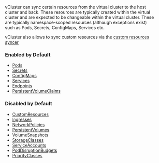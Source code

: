 vCluster can sync certain resources from the virtual cluster to the host cluster and back. These resources are typically created within the virtual cluster and are expected to be changeable within the virtual cluster. These are typically namespace-scoped resources (although exceptions exist) such as Pods, Secrets, ConfigMaps, Services etc.

vCluster also allows to sync custom resources via the [custom resources syncer](../configure/vcluster-yaml/sync/to-host/advanced/custom-resources.mdx)

### Enabled by Default
* [Pods](../configure/vcluster-yaml/sync/to-host/core/pods.mdx)
* [Secrets](../configure/vcluster-yaml/sync/to-host/core/secrets.mdx)
* [ConfigMaps](../configure/vcluster-yaml/sync/to-host/core/config-maps.mdx)
* [Services](../configure/vcluster-yaml/sync/to-host/networking/services.mdx)
* [Endpoints](../configure/vcluster-yaml/sync/to-host/networking/endpoints.mdx)
* [PersistentVolumeClaims](../configure/vcluster-yaml/sync/to-host/storage/persistent-volume-claims.mdx)

### Disabled by Default
* [CustomResources](../configure/vcluster-yaml/sync/to-host/advanced/custom-resources.mdx)
* [Ingresses](../configure/vcluster-yaml/sync/to-host/networking/ingresses.mdx)
* [NetworkPolicies](../configure/vcluster-yaml/sync/to-host/networking/network-policies.mdx)
* [PersistentVolumes](../configure/vcluster-yaml/sync/to-host/storage/persistent-volumes.mdx)
* [VolumeSnapshots](../configure/vcluster-yaml/sync/to-host/storage/volume-snapshots.mdx)
* [StorageClasses](../configure/vcluster-yaml/sync/to-host/storage/storage-classes.mdx)
* [ServiceAccounts](../configure/vcluster-yaml/sync/to-host/advanced/service-accounts.mdx)
* [PodDisruptionBudgets](../configure/vcluster-yaml/sync/to-host/advanced/pod-disruption-budgets.mdx)
* [PriorityClasses](../configure/vcluster-yaml/sync/to-host/advanced/priority-classes.mdx)
